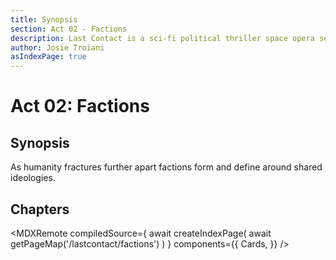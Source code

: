 ```yaml
---
title: Synopsis
section: Act 02 - Factions
description: Last Contact is a sci-fi political thriller space opera set in the 23rd and 24th centuries. This compendium has an encyclopedia like documentation of various items
author: Josie Troiani
asIndexPage: true
---
```


# Act 02: Factions

## Synopsis

As humanity fractures further apart factions form and define around shared ideologies.

## Chapters

<MDXRemote
  compiledSource={
    await createIndexPage(
      await getPageMap('/lastcontact/factions')
    )
  }
  components={{
    Cards,
  }}
/>
